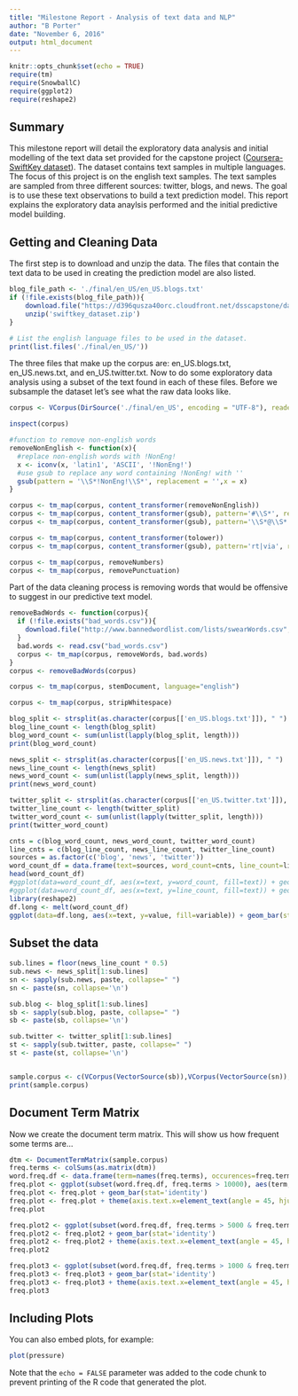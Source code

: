 ```yaml
---
title: "Milestone Report - Analysis of text data and NLP"
author: "B Porter"
date: "November 6, 2016"
output: html_document
---
```


```r
knitr::opts_chunk$set(echo = TRUE)
require(tm)
require(SnowballC)
require(ggplot2)
require(reshape2)
```

## Summary
This milestone report will detail the exploratory data analysis and initial modelling of the text data set provided for the capstone project ([Coursera-SwiftKey dataset](https://d396qusza40orc.cloudfront.net/dsscapstone/dataset/Coursera-SwiftKey.zip)). The dataset contains text samples in multiple languages. The focus of this project is on the english text samples. The text samples are sampled from three different sources: twitter, blogs, and news. The goal is to use these text observations to build a text prediction model. This report explains the exploratory data anaylsis performed and the initial predictive model building.

## Getting and Cleaning Data
The first step is to download and unzip the data. The files that contain the text data to be used in creating the prediction model are also listed. 

```r
blog_file_path <- './final/en_US/en_US.blogs.txt'
if (!file.exists(blog_file_path)){
    download.file("https://d396qusza40orc.cloudfront.net/dsscapstone/dataset/Coursera-SwiftKey.zip", "swiftkey_dataset.zip", "auto")
    unzip('swiftkey_dataset.zip')
}

# List the english language files to be used in the dataset.
print(list.files('./final/en_US/'))
```

The three files that make up the corpus are: en_US.blogs.txt, en_US.news.txt, and en_US.twitter.txt. Now to do some exploratory data analysis using a subset of the text found in each of these files. Before we subsample the dataset let's see what the raw data looks like.

```r
corpus <- VCorpus(DirSource('./final/en_US', encoding = "UTF-8"), readerControl = list(reader=readPlain, language="en_US"))
```

```r
inspect(corpus)

#function to remove non-english words
removeNonEnglish <- function(x){
  #replace non-english words with !NonEng!
  x <- iconv(x, 'latin1', 'ASCII', '!NonEng!')
  #use gsub to replace any word containing !NonEng! with ''
  gsub(pattern = '\\S*!NonEng!\\S*', replacement = '',x = x)
}

corpus <- tm_map(corpus, content_transformer(removeNonEnglish))
corpus <- tm_map(corpus, content_transformer(gsub), pattern='#\\S*', replacement='')
corpus <- tm_map(corpus, content_transformer(gsub), pattern='\\S*@\\S*.com', replacement='')
```

```r
corpus <- tm_map(corpus, content_transformer(tolower))
corpus <- tm_map(corpus, content_transformer(gsub), pattern='rt|via', replacement='')
```

```r
corpus <- tm_map(corpus, removeNumbers)
corpus <- tm_map(corpus, removePunctuation)
```
Part of the data cleaning process is removing words that would be offensive to suggest in our predictive text model.
```r
removeBadWords <- function(corpus){
  if (!file.exists("bad_words.csv")){
    download.file("http://www.bannedwordlist.com/lists/swearWords.csv", "bad_words.csv", "auto")
  }
  bad.words <- read.csv("bad_words.csv")
  corpus <- tm_map(corpus, removeWords, bad.words)
}
corpus <- removeBadWords(corpus)
```

```r
corpus <- tm_map(corpus, stemDocument, language="english")
```

```r
corpus <- tm_map(corpus, stripWhitespace)
```

```r
blog_split <- strsplit(as.character(corpus[['en_US.blogs.txt']]), " ")
blog_line_count <- length(blog_split)
blog_word_count <- sum(unlist(lapply(blog_split, length)))
print(blog_word_count)

news_split <- strsplit(as.character(corpus[['en_US.news.txt']]), " ")
news_line_count <- length(news_split)
news_word_count <- sum(unlist(lapply(news_split, length)))
print(news_word_count)

twitter_split <- strsplit(as.character(corpus[['en_US.twitter.txt']]), " ")
twitter_line_count <- length(twitter_split)
twitter_word_count <- sum(unlist(lapply(twitter_split, length)))
print(twitter_word_count)
```

```r
cnts = c(blog_word_count, news_word_count, twitter_word_count)
line_cnts = c(blog_line_count, news_line_count, twitter_line_count)
sources = as.factor(c('blog', 'news', 'twitter'))
word_count_df = data.frame(text=sources, word_count=cnts, line_count=line_cnts)
head(word_count_df)
#ggplot(data=word_count_df, aes(x=text, y=word_count, fill=text)) + geom_bar(stat='identity')
#ggplot(data=word_count_df, aes(x=text, y=line_count, fill=text)) + geom_bar(stat='identity')
library(reshape2)
df.long <- melt(word_count_df)
ggplot(data=df.long, aes(x=text, y=value, fill=variable)) + geom_bar(stat='identity') + facet_grid(.~variable, scales='free')
```

## Subset the data
```r
sub.lines = floor(news_line_count * 0.5)
sub.news <- news_split[1:sub.lines]
sn <- sapply(sub.news, paste, collapse=" ")
sn <- paste(sn, collapse='\n')

sub.blog <- blog_split[1:sub.lines]
sb <- sapply(sub.blog, paste, collapse=" ")
sb <- paste(sb, collapse='\n')

sub.twitter <- twitter_split[1:sub.lines]
st <- sapply(sub.twitter, paste, collapse=" ")
st <- paste(st, collapse='\n')


sample.corpus <- c(VCorpus(VectorSource(sb)),VCorpus(VectorSource(sn)), VCorpus(VectorSource(st)))
print(sample.corpus)
```

## Document Term Matrix

Now we create the document term matrix. This will show us how frequent some terms are...
```r
dtm <- DocumentTermMatrix(sample.corpus)
freq.terms <- colSums(as.matrix(dtm))
word.freq.df <- data.frame(term=names(freq.terms), occurences=freq.terms)
freq.plot <- ggplot(subset(word.freq.df, freq.terms > 10000), aes(term, occurences))
freq.plot <- freq.plot + geom_bar(stat='identity')
freq.plot <- freq.plot + theme(axis.text.x=element_text(angle = 45, hjust = 1))
freq.plot

freq.plot2 <- ggplot(subset(word.freq.df, freq.terms > 5000 & freq.terms < 10000), aes(term, occurences))
freq.plot2 <- freq.plot2 + geom_bar(stat='identity')
freq.plot2 <- freq.plot2 + theme(axis.text.x=element_text(angle = 45, hjust = 1))
freq.plot2

freq.plot3 <- ggplot(subset(word.freq.df, freq.terms > 1000 & freq.terms < 5000), aes(term, occurences))
freq.plot3 <- freq.plot3 + geom_bar(stat='identity')
freq.plot3 <- freq.plot3 + theme(axis.text.x=element_text(angle = 45, hjust = 1))
freq.plot3
```

## Including Plots

You can also embed plots, for example:

```r
plot(pressure)
```

Note that the `echo = FALSE` parameter was added to the code chunk to prevent printing of the R code that generated the plot.
